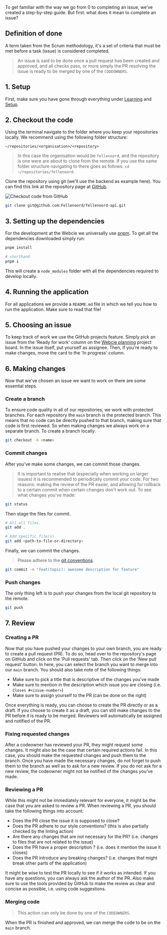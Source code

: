 To get familiar with the way we go from 0 to completing an issue, we've created a step-by-step guide. But first: what does it mean to complete an issue?

## Definition of done

A term taken from the Scrum methodology, it's a set of criteria that must be met before a task (issue) is considered completed.

> An issue is said to be done once a pull request has been created and approved, and all checks pass, or more simply the PR resolving the issue is ready to be merged by one of the `CODEOWNERS`.


## 1. Setup

First, make sure you have gone through everything under [Learning](/learning) and [Setup](/setup).

## 2. Checkout the code

Using the terminal navigate to the folder where you keep your repositories locally. We recommend using the following folder structure:

```
~/repositories/<organisation>/<repository>
```

> In this case the organisation would be `fellenoord`, and the repository is one were are about to clone from the remote. If you use the same folder structure navigating to there goes as follows: `cd ~/repositories/fellenoord`.

Clone the repository using git (we'll use the backend as example here). You can find this link at the repository page at [GitHub](https://github.com/Fellenoord/fellenoord-api).

![Checkout code from GitHub](/checkout-code.png)

```bash
git clone git@github.com:Fellenoord/fellenoord-api.git
```

## 3. Setting up the dependencies

For the development at the Webcie we universally use [pnpm](/setup/pnpm). To get all the dependencies downloaded simply run:

```bash
pnpm install

# shorthand
pnpm i
```

This will create a `node_modules` folder with all the dependencies required to develop locally.

## 4. Running the application

For all applications we provide a `README.md` file in which we tell you how to run the application. Make sure to read that file!

## 5. Choosing an issue

To keep track of work we use the GitHub projects feature. Simply pick an issue from the 'Ready for work' column on the [Webcie planning](https://github.com/orgs/Fellenoord/projects/1) project board. In the issue itself, put yourself as assignee. Then, if you're ready to make changes, move the card to the 'In progress' column.

## 6. Making changes

Now that we've chosen an issue we want to work on there are some essential steps.

### Create a branch

To ensure code quality in all of our repositories, we work with protected branches. For each repository the `main` branch is the protected branch. This means that no code can be directly pushed to that branch, making sure that code is first reviewed. So when making changes we always work on a separate branch. To create a branch locally:

```bash
git checkout -b <name>
```

### Commit changes

After you've make some changes, we can commit those changes.

> It is important to realise that (especially when working on larger issues) it is recommended to periodically commit your code. For two reasons: making the review of the PR easier, and allowing for rollback to a certain commit when certain changes don't work out. To see what changes you've made:

```bash
git status
```

Then stage the files for commit.

```bash
# All all files.
git add .

# Add specific file(s).
git add <path-to-file-or-directory>
```

Finally, we can commit the changes.

> Please adhere to the [git conventions](/workflow/git-conventions).

```bash
git commit -m "feat(topic): awesome description for feature"
```

### Push changes

The only thing left is to push your changes from the local git repository to the remote.

```bash
git push
```

## 7. Review

### Creating a PR

Now that you have pushed your changes to your own branch, you are ready to create a pull request (PR). To do so, head over to the repository's page on GitHub and click on the 'Pull requests' tab. Then click on the 'New pull request' button. In here, you can select the branch you want to merge into our `main` branch. You should also take note of the following things:
- Make sure to pick a title that is descriptive of the changes you've made
- Make sure to mention in the description which issue you are closing (i.e. `Closes #<issue-number>`)
- Make sure to assign yourself to the PR (can be done on the right)

Once everything is ready, you can choose to create the PR directly or as a draft. If you choose to create it as a draft, you can still make changes to the PR before it is ready to be merged. Reviewers will automatically be assigned and notified of the PR.

### Fixing requested changes

After a codeowner has reviewed your PR, they might request some changes. It might also be the case that certain required actions fail. In this case, you should make the requested changes and push them to the branch. Once you have made the necessary changes, do not forget to push them to the branch as well as to ask for a new review. If you do not ask for a new review, the codeowner might not be notified of the changes you've made.

### Reviewing a PR

While this might not be immediately relevant for everyone, it might be the case that you are asked to review a PR. When reviewing a PR, you should take the following things into account:

- Does the PR close the issue it is supposed to close?
- Does the PR adhere to our style conventions? (this is also partially checked by the linting action)
- Are there any changes that are not necessary for the PR? (i.e. changes to files that are not related to the issue)
- Does the PR have a proper description ? (i.e. does it mention the issue it closes)
- Does the PR introduce any breaking changes? (i.e. changes that might break other parts of the application)

It might be wise to test the PR locally to see if it works as intended. If you have any questions, you can always ask the author of the PR. Also make sure to use the tools provided by GitHub to make the review as clear and concise as possible, i.e. using code suggestions.


### Merging code

> This action can only be done by one of the `CODEOWNERS`.

When the PR is finished and approved, we can merge the code to be on the `main` branch.
